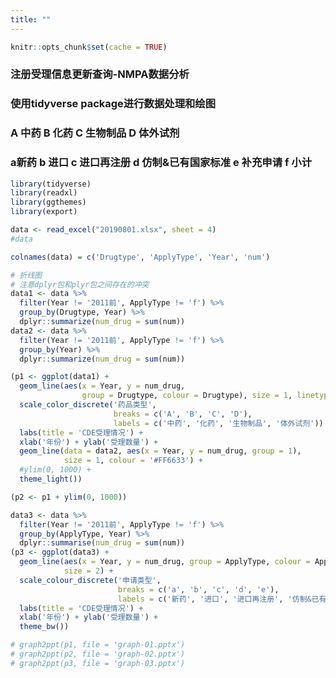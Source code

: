 ```yaml
---
title: ""
---
```



```r
knitr::opts_chunk$set(cache = TRUE)
```

### 注册受理信息更新查询-NMPA数据分析
### 使用tidyverse package进行数据处理和绘图

### A 中药 B 化药  C 生物制品 D 体外试剂
### a新药 b 进口 c 进口再注册 d 仿制&已有国家标准 e 补充申请 f 小计 

```r
library(tidyverse)
library(readxl)
library(ggthemes)
library(export)

data <- read_excel("20190801.xlsx", sheet = 4)
#data

colnames(data) = c('Drugtype', 'ApplyType', 'Year', 'num')

# 折线图
# 注意dplyr包和plyr包之间存在的冲突
data1 <- data %>%
  filter(Year != '2011前', ApplyType != 'f') %>%
  group_by(Drugtype, Year) %>%
  dplyr::summarize(num_drug = sum(num))
data2 <- data %>%
  filter(Year != '2011前', ApplyType != 'f') %>%
  group_by(Year) %>%
  dplyr::summarize(num_drug = sum(num))

(p1 <- ggplot(data1) + 
  geom_line(aes(x = Year, y = num_drug, 
                group = Drugtype, colour = Drugtype), size = 1, linetype = 2) +
  scale_color_discrete('药品类型',
                       breaks = c('A', 'B', 'C', 'D'),
                       labels = c('中药', '化药', '生物制品', '体外试剂')) + 
  labs(title = 'CDE受理情况') +
  xlab('年份') + ylab('受理数量') +
  geom_line(data = data2, aes(x = Year, y = num_drug, group = 1), 
            size = 1, colour = '#FF6633') +
  #ylim(0, 1000) +
  theme_light())

(p2 <- p1 + ylim(0, 1000))

data3 <- data %>%
  filter(Year != '2011前', ApplyType != 'f') %>%
  group_by(ApplyType, Year) %>%
  dplyr::summarise(num_drug = sum(num))
(p3 <- ggplot(data3) +
  geom_line(aes(x = Year, y = num_drug, group = ApplyType, colour = ApplyType),
            size = 2) +
  scale_colour_discrete('申请类型',
                        breaks = c('a', 'b', 'c', 'd', 'e'),
                        labels = c('新药', '进口', '进口再注册', '仿制&已有国家标准', '补充申请')) +
  labs(title = 'CDE受理情况') +
  xlab('年份') + ylab('受理数量') +
  theme_bw())

# graph2ppt(p1, file = 'graph-01.pptx')
# graph2ppt(p2, file = 'graph-02.pptx')
# graph2ppt(p3, file = 'graph-03.pptx')
```


